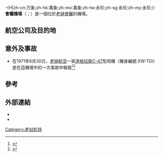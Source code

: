-{H|zh-cn:万象;zh-hk:萬象;zh-mo:萬象;zh-tw:永珍;zh-sg:永珍;zh-my:永珍;}-
{{Airport infobox
| airport_name     = 會曬機場
| nativename       = {{lang|lo|ສະໜາມບິນບໍ່ແກ້ວ}}
| logo             =
| logo-width       =
| logotext         =
| photo            = Ban Huoeisay Airport 01.jpg
| photosize        = 250px
| caption          =<center>{{Location map|Laos|width=200|float=center
|caption=|mark=Airplane_silhouette.svg|marksize=10
|label=HOE|position=right
|lat_deg=20|lat_min=15|lat_sec=28|lat_dir=N
|lon_deg=100|lon_min=26|lon_sec=13|lon_dir=E
}}<small>機場位置</small></center>
| type             = 民用
| run by           = 政府
| opened           = 
| closed           = 
| city             = {{老撾}}[[會曬|會曬]]
| distance_to_city = 
| hub              = 
| website          = 
| IATA             = HOE
| ICAO             = VLHS
| FAA              = 
| LID              = 
| location         = {{老撾}}[[會曬|會曬]]
| coordinates      = {{coord|20|15|28|N|100|26|13|E|type:airport}}
| elevation        = 1380英呎/421米
| aera             = 
| map              = 
| runway1_heading  = 16/34
| runway1_feet     = 4830
| runway1_meter    = 1472
| runway1_surface  = [[柏油|柏油]]
| stat_year        =
| stat_passenger   =
| stat_cargo       = 
| stat_flight      =
| stat1-header     =
| stat1-data       =
| footnotes        = 來源: 世界航空資料<ref>{{WAD|VLHS}}</ref>
}}
'''會曬機場'''（{{lang-lo|'''ສະໜາມບິນບໍ່ແກ້ວ'''}}；{{airport codes|HOE|VLHS}}）是一個位於[[老撾|老撾]][[會曬|會曬]]的機場。

==航空公司及目的地==
{{airport-dest-list
|[[老撾航空|老撾航空]] | [[瓦岱國際機場|永珍]]
}}

==意外及事故==
*在1971年6月30日，[[老撾航空|老撾航空]]一架[[C-47運輸機|道格拉斯C-47]]型飛機（機身編號:XW-TDI）是在這機場中的一次事故中報廢<ref name=ASN300671>{{cite web |url=http://aviation-safety.net/database/record.php?id=19710630-2 |title=XW-TDI意外描述 |publisher=航空安全網絡 |accessdate=2010年9月19日 |archive-date=2020年9月22日 |archive-url=https://web.archive.org/web/20200922082650/https://aviation-safety.net/database/record.php?id=19710630-2 |dead-url=no }}</ref><ref name=XW>{{cite web |url=http://www.angelfire.com/home/laoslist/ACReg/XWreg.html |title=XW的註冊編號檔案 |publisher=Thomas E Lee |accessdate=2010年9月27日 |archive-date=2021年2月11日 |archive-url=https://web.archive.org/web/20210211121156/https://www.angelfire.com/home/laoslist/ACReg/XWreg.html |dead-url=no }}</ref>

==參考==
<references />

==外部連結==
* {{GCM|HOE}}
* {{GCM|OUI|VLHS / OUI}}

{{老挝机场}}

[[Category:老挝机场|Category:老挝机场]]

{{Airport-stub}}